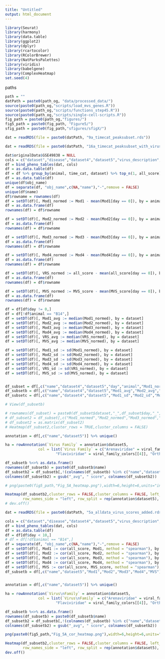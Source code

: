 ```yaml
---
title: "Untitled"
output: html_document
---
```



```r
library(Seurat)
library(harmony)
library(data.table)
library(ggplot2)
library(dplyr)
library(rcartocolor)
library(RColorBrewer)
library(NatParksPalettes)
library(viridis)
library(babelgene)
library(ComplexHeatmap)
set.seed(4)
```

paths
```r
path = ""
datPath = paste0(path_og, "data/processed_data/")
source(paste0(path_og,"scripts/load_mvs_genes.R"))
source(paste0(path_og,"scripts/functions_step45.R"))
source(paste0(path_og,"scripts/single-cell-scripts.R"))
fig_path = paste0(path_og,"figures/")
fig5_path = paste0(fig_path, "Figure5/")
sfig_path = paste0(fig_path,"sfigures/sfigX/")
```

```r
dat = readRDS(file = paste0(datPath, "9a_timecat_peaksubset.rds"))
```

```r
dat = readRDS(file = paste0(datPath, "16a_timecat_peaksubset_with_virus_scores_individual.rds"))

dat$originalData$GSE49838 = NULL
cols = c("dataset","disease","dataset4","dataset5","virus_description","day","animal","platform","sample_type",  "obj_name" ,"MVS_score", "Mod1", "Mod2", "Mod3", "Mod4", "mvs_score", "mod1", "mod2", "mod3", "mod4", "scores_normed", "mvs_scores_normed", "time_cat", "all_score")
df = bind_pheno_tables(dat, cols)
df = as.data.table(df)
df = df %>% group_by(animal, time_cat, dataset) %>% top_n(1, all_score)
df = as.data.table(df)
unique(df$obj_name)
df = separate(df, "obj_name",c(NA,"name"),"-",remove = FALSE)
unique(df$name)
df$rowname = rownames(df)
df = setDT(df)[, Mod1_normed := Mod1 - mean(Mod1[day == 0]), by = animal]
df = as.data.frame(df)
rownames(df) = df$rowname

df = setDT(df)[, Mod2_normed := Mod2 - mean(Mod2[day == 0]), by = animal]
df = as.data.frame(df)
rownames(df) = df$rowname

df = setDT(df)[, Mod3_normed := Mod3 - mean(Mod3[day == 0]), by = animal]
df = as.data.frame(df)
rownames(df) = df$rowname

df = setDT(df)[, Mod4_normed := Mod4 - mean(Mod4[day == 0]), by = animal]
df = as.data.frame(df)
rownames(df) = df$rowname

df = setDT(df)[, VRS_normed := all_score - mean(all_score[day == 0]), by = animal]
df = as.data.frame(df)
rownames(df) = df$rowname

df = setDT(df)[, MVS_normed := MVS_score - mean(MVS_score[day == 0]), by = animal]
df = as.data.frame(df)
rownames(df) = df$rowname

df = df[df$day != 0,]
df = df[!df$animal == "B14",]
df = setDT(df)[, Mod1_avg := median(Mod1_normed), by = dataset]
df = setDT(df)[, Mod2_avg := median(Mod2_normed), by = dataset]
df = setDT(df)[, Mod3_avg := median(Mod3_normed), by = dataset]
df = setDT(df)[, Mod4_avg := median(Mod4_normed), by = dataset]
df = setDT(df)[, VRS_avg := median(VRS_normed), by = dataset]
df = setDT(df)[, MVS_avg := median(MVS_normed), by = dataset]

df = setDT(df)[, Mod1_sd := sd(Mod1_normed), by = dataset]
df = setDT(df)[, Mod2_sd := sd(Mod2_normed), by = dataset]
df = setDT(df)[, Mod3_sd := sd(Mod3_normed), by = dataset]
df = setDT(df)[, Mod4_sd := sd(Mod4_normed), by = dataset]
df = setDT(df)[, VRS_sd := sd(VRS_normed), by = dataset]
df = setDT(df)[, MVS_sd := sd(MVS_normed), by = dataset]


df_subset = df[,c("name","dataset4","dataset5","day","animal","Mod1_normed","Mod2_normed","Mod3_normed","Mod4_normed","VRS_normed","MVS_normed")]
df_subsetb = df[,c("name","dataset4","dataset5","Mod1_avg","Mod2_avg","Mod3_avg","Mod4_avg","VRS_avg","MVS_avg")] %>% unique()
df_subsetc = df[,c("name","dataset4","dataset5","Mod1_sd","Mod2_sd","Mod3_sd","Mod4_sd","VRS_sd","MVS_sd")] %>% unique()

# View(df_subsetb)

# rownames(df_subset) = paste0(df_subset$dataset,"_",df_subset$day,"_",df_subset$animal)
# df_subset2 = df_subset[,c("Mod1_normed","Mod2_normed","Mod3_normed","Mod4_normed","VRS_normed","MVS_normed")]
# df_subset2 = as.matrix(df_subset2)
# Heatmap(df_subset2,cluster_rows = TRUE,cluster_columns = FALSE)

annotation = df[,c("name","dataset5")] %>% unique()

ha = rowAnnotation(`Virus Family` = annotation$dataset5,
               col = list(`Virus Family` = c("Arenaviridae" = viral_family_colors[[1]], "Coronaviridae" = viral_family_colors[[2]], "Filoviridae" = viral_family_colors[[3]],
                       "Flaviviridae" = viral_family_colors[[4]], "Orthomyxoviridae" = viral_family_colors[[5]])))

df_subsetb %<>% as.data.frame()
rownames(df_subsetb) = paste0(df_subsetb$name)
df_subsetb2 = df_subsetb[,!(colnames(df_subsetb) %in% c("name","dataset4","dataset5"))] %>% as.matrix()
colnames(df_subsetb2) = gsub("_avg", " score", colnames(df_subsetb2))

# png(paste0(fig5_path,"Fig_5A_heatmap.png"),width=6,height=6,units="in",res=1200)

Heatmap(df_subsetb2,cluster_rows = FALSE,cluster_columns = FALSE, left_annotation = ha, name = "Baseline-\nsubtracted\nscore",
        row_names_side = "left", row_split = rep(annotation$dataset5), row_title_rot = 0)
# dev.off()
```

```r
dat = readRDS(file = paste0(datPath, "5a_alldata_virus_scores_added.rds"))

cols = c("dataset","disease","dataset4","dataset5","virus_description","day","animal","platform","sample_type",  "obj_name" ,"MVS_score", "Mod1", "Mod2", "Mod3", "Mod4", "mvs_score", "mod1", "mod2", "mod3", "mod4", "scores_normed", "mvs_scores_normed", "time_cat", "all_score")
df = bind_pheno_tables(dat, cols)
df = as.data.table(df) 
df = df[df$day < 10,]
# df = df[!df$animal == "B14",]
df = separate(df, "obj_name",c(NA,"name"),"-",remove = FALSE)
df = setDT(df)[, Mod1 := cor(all_score, Mod1, method = "spearman"), by = dataset]
df = setDT(df)[, Mod2 := cor(all_score, Mod2, method = "spearman"), by = dataset]
df = setDT(df)[, Mod3 := cor(all_score, Mod3, method = "spearman"), by = dataset]
df = setDT(df)[, Mod4 := cor(all_score, Mod4, method = "spearman"), by = dataset]
df = setDT(df)[, MVS := cor(all_score, MVS_score, method = "spearman"), by = dataset]
df_subsetb = df[,c("name","dataset5","Mod1","Mod2","Mod3","Mod4","MVS")] %>% unique()


annotation = df[,c("name","dataset5")] %>% unique()

ha = rowAnnotation(`Virus\nFamily` = annotation$dataset5,
               col = list(`Virus\nFamily` = c("Arenaviridae" = viral_family_colors[[1]], "Coronaviridae" = viral_family_colors[[2]], "Filoviridae" = viral_family_colors[[3]],
                       "Flaviviridae" = viral_family_colors[[4]], "Orthomyxoviridae" = viral_family_colors[[5]])))

df_subsetb %<>% as.data.frame()
rownames(df_subsetb) = paste0(df_subsetb$name)
df_subsetb2 = df_subsetb[,!(colnames(df_subsetb) %in% c("name","dataset4","dataset5"))] %>% as.matrix()
colnames(df_subsetb2) = gsub("_avg", " score", colnames(df_subsetb2))

png(paste0(fig5_path,"Fig_5A_cor_heatmap.png"),width=6,height=6,units="in",res=1200)

Heatmap(df_subsetb2,cluster_rows = FALSE,cluster_columns = FALSE, left_annotation = ha, name = "Spearman\ncorrelation\nwith VRS",
        row_names_side = "left", row_split = rep(annotation$dataset5), row_title_rot = 0)
dev.off()
```
